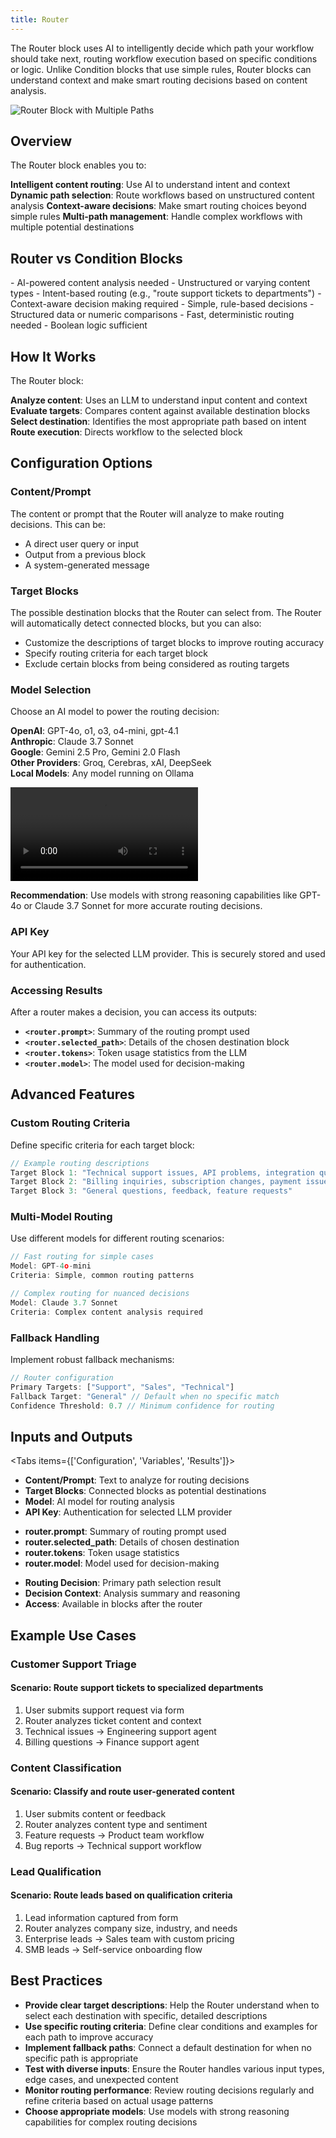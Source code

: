 ```yaml
---
title: Router
---
```



The Router block uses AI to intelligently decide which path your workflow should take next, routing workflow execution based on specific conditions or logic. Unlike Condition blocks that use simple rules, Router blocks can understand context and make smart routing decisions based on content analysis.

<div className="flex justify-center">
  <Image
    src="/static/blocks/router.png"
    alt="Router Block with Multiple Paths"
    width={500}
    height={400}
    className="my-6"
  />
</div>

## Overview

The Router block enables you to:

<Steps>
  <Step>
    <strong>Intelligent content routing</strong>: Use AI to understand intent and context
  </Step>
  <Step>
    <strong>Dynamic path selection</strong>: Route workflows based on unstructured content analysis
  </Step>
  <Step>
    <strong>Context-aware decisions</strong>: Make smart routing choices beyond simple rules
  </Step>
  <Step>
    <strong>Multi-path management</strong>: Handle complex workflows with multiple potential destinations
  </Step>
</Steps>

## Router vs Condition Blocks

<Accordions>
  <Accordion title="When to Use Router">
    - AI-powered content analysis needed
    - Unstructured or varying content types
    - Intent-based routing (e.g., "route support tickets to departments")
    - Context-aware decision making required
  </Accordion>
  <Accordion title="When to Use Condition">
    - Simple, rule-based decisions
    - Structured data or numeric comparisons
    - Fast, deterministic routing needed
    - Boolean logic sufficient
  </Accordion>
</Accordions>

## How It Works

The Router block:

<Steps>
  <Step>
    <strong>Analyze content</strong>: Uses an LLM to understand input content and context
  </Step>
  <Step>
    <strong>Evaluate targets</strong>: Compares content against available destination blocks
  </Step>
  <Step>
    <strong>Select destination</strong>: Identifies the most appropriate path based on intent
  </Step>
  <Step>
    <strong>Route execution</strong>: Directs workflow to the selected block
  </Step>
</Steps>

## Configuration Options

### Content/Prompt

The content or prompt that the Router will analyze to make routing decisions. This can be:

- A direct user query or input
- Output from a previous block
- A system-generated message

### Target Blocks

The possible destination blocks that the Router can select from. The Router will automatically detect connected blocks, but you can also:

- Customize the descriptions of target blocks to improve routing accuracy
- Specify routing criteria for each target block
- Exclude certain blocks from being considered as routing targets

### Model Selection

Choose an AI model to power the routing decision:

**OpenAI**: GPT-4o, o1, o3, o4-mini, gpt-4.1  \
**Anthropic**: Claude 3.7 Sonnet \
**Google**: Gemini 2.5 Pro, Gemini 2.0 Flash \
**Other Providers**: Groq, Cerebras, xAI, DeepSeek \
**Local Models**: Any model running on Ollama 

<div className="w-full max-w-2xl mx-auto overflow-hidden rounded-lg">
  <Video src="router-model-dropdown.mp4" />
</div>

**Recommendation**: Use models with strong reasoning capabilities like GPT-4o or Claude 3.7 Sonnet for more accurate routing decisions.

### API Key

Your API key for the selected LLM provider. This is securely stored and used for authentication.

### Accessing Results

After a router makes a decision, you can access its outputs:

- **`<router.prompt>`**: Summary of the routing prompt used
- **`<router.selected_path>`**: Details of the chosen destination block
- **`<router.tokens>`**: Token usage statistics from the LLM
- **`<router.model>`**: The model used for decision-making

## Advanced Features

### Custom Routing Criteria

Define specific criteria for each target block:

```javascript
// Example routing descriptions
Target Block 1: "Technical support issues, API problems, integration questions"
Target Block 2: "Billing inquiries, subscription changes, payment issues"
Target Block 3: "General questions, feedback, feature requests"
```

### Multi-Model Routing

Use different models for different routing scenarios:

```javascript
// Fast routing for simple cases
Model: GPT-4o-mini
Criteria: Simple, common routing patterns

// Complex routing for nuanced decisions
Model: Claude 3.7 Sonnet
Criteria: Complex content analysis required
```

### Fallback Handling

Implement robust fallback mechanisms:

```javascript
// Router configuration
Primary Targets: ["Support", "Sales", "Technical"]
Fallback Target: "General" // Default when no specific match
Confidence Threshold: 0.7 // Minimum confidence for routing
```

## Inputs and Outputs

<Tabs items={['Configuration', 'Variables', 'Results']}>
  <Tab>
    <ul className="list-disc space-y-2 pl-6">
      <li>
        <strong>Content/Prompt</strong>: Text to analyze for routing decisions
      </li>
      <li>
        <strong>Target Blocks</strong>: Connected blocks as potential destinations
      </li>
      <li>
        <strong>Model</strong>: AI model for routing analysis
      </li>
      <li>
        <strong>API Key</strong>: Authentication for selected LLM provider
      </li>
    </ul>
  </Tab>
  <Tab>
    <ul className="list-disc space-y-2 pl-6">
      <li>
        <strong>router.prompt</strong>: Summary of routing prompt used
      </li>
      <li>
        <strong>router.selected_path</strong>: Details of chosen destination
      </li>
      <li>
        <strong>router.tokens</strong>: Token usage statistics
      </li>
      <li>
        <strong>router.model</strong>: Model used for decision-making
      </li>
    </ul>
  </Tab>
  <Tab>
    <ul className="list-disc space-y-2 pl-6">
      <li>
        <strong>Routing Decision</strong>: Primary path selection result
      </li>
      <li>
        <strong>Decision Context</strong>: Analysis summary and reasoning
      </li>
      <li>
        <strong>Access</strong>: Available in blocks after the router
      </li>
    </ul>
  </Tab>
</Tabs>

## Example Use Cases

### Customer Support Triage

<div className="mb-4 rounded-md border p-4">
  <h4 className="font-medium">Scenario: Route support tickets to specialized departments</h4>
  <ol className="list-decimal pl-5 text-sm">
    <li>User submits support request via form</li>
    <li>Router analyzes ticket content and context</li>
    <li>Technical issues → Engineering support agent</li>
    <li>Billing questions → Finance support agent</li>
  </ol>
</div>

### Content Classification

<div className="mb-4 rounded-md border p-4">
  <h4 className="font-medium">Scenario: Classify and route user-generated content</h4>
  <ol className="list-decimal pl-5 text-sm">
    <li>User submits content or feedback</li>
    <li>Router analyzes content type and sentiment</li>
    <li>Feature requests → Product team workflow</li>
    <li>Bug reports → Technical support workflow</li>
  </ol>
</div>

### Lead Qualification

<div className="mb-4 rounded-md border p-4">
  <h4 className="font-medium">Scenario: Route leads based on qualification criteria</h4>
  <ol className="list-decimal pl-5 text-sm">
    <li>Lead information captured from form</li>
    <li>Router analyzes company size, industry, and needs</li>
    <li>Enterprise leads → Sales team with custom pricing</li>
    <li>SMB leads → Self-service onboarding flow</li>
  </ol>
</div>


## Best Practices

- **Provide clear target descriptions**: Help the Router understand when to select each destination with specific, detailed descriptions
- **Use specific routing criteria**: Define clear conditions and examples for each path to improve accuracy
- **Implement fallback paths**: Connect a default destination for when no specific path is appropriate
- **Test with diverse inputs**: Ensure the Router handles various input types, edge cases, and unexpected content
- **Monitor routing performance**: Review routing decisions regularly and refine criteria based on actual usage patterns
- **Choose appropriate models**: Use models with strong reasoning capabilities for complex routing decisions
